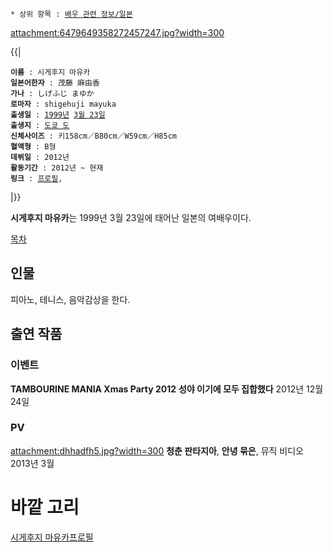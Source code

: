  * 상위 항목 : [[배우 관련 정보/일본]]

attachment:6479649358272457247.jpg?width=300

{{|
 '''이름''' : 시게후지 마유카
 '''일본어한자''' : 茂藤 麻由香
 '''가나''' : しげふじ まゆか
 '''로마자''' : shigehuji mayuka
 '''출생일''' : [[1999년]] [[3월 23일]]
 '''출생지''' : [[도쿄 도]]
 '''신체사이즈''' : 키158cm／B80cm／W59cm／H85cm
 '''혈액형''' : B형
 '''데뷔일''' : 2012년
 '''활동기간''' : 2012년 ~ 현재
 '''링크''' : [http://tambourineartists.com/md_shigehuji.html 프로필],
|}}


'''시게후지 마유카'''는 1999년 3월 23일에 태어난 일본의 여배우이다.



[[목차]]
== 인물 ==
피아노, 테니스, 음악감상을 한다.

== 출연 작품 ==
=== 이벤트 ===
'''TAMBOURINE MANIA Xmas Party 2012''' '''성야 이기에 모두 집합했다''' 2012년 12월 24일

=== PV ===
attachment:dhhadfh5.jpg?width=300
'''청춘 판타지아''', '''안녕 묶은''', 뮤직 비디오  2013년 3월




= 바깥 고리 =
[http://tambourineartists.com/md_shigehuji.html 시게후지 마유카프로필]
